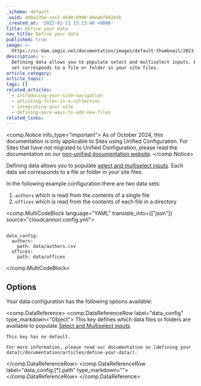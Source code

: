 ```yaml
---
_schema: default
_uuid: dd8a235e-cec2-4940-8990-e6eabfb82e5b
_created_at: '2022-01-11 15:13:40 +0000'
title: Define your data
nav_title: Define your data
published: true
image: >-
  https://cc-dam.imgix.net/documentation/images/default-thumbnail/2023-Q4/CloudCannon-Documentation-Thumbnail.png
description: >-
  Defining data allows you to populate select and multiselect inputs. Each data
  set corresponds to a file or folder in your site files.
article_category:
article_topic:
tags: []
related_articles:
  - introducing-your-site-navigation
  - unlisting-files-in-a-collection
  - integrating-your-site
  - defining-more-ways-to-add-new-files
related_links:
---
```

<comp.Notice info_type="important">
  As of October 2024, this documentation is only applicable to Sites using Unified Configuration.
  For Sites that have not migrated to Unified Configuration, please read the documentation on our [non-unified documentation website](https://non-unified.cloudcannon.com/documentation/articles/define-your-data/).
</comp.Notice>

Defining data allows you to populate [select and multiselect inputs](/documentation/articles/select-and-multiselect-inputs/). Each data set corresponds to a file or folder in your site files.

In the following example configuration there are two data sets:

1. `authors` which is read from the contents of a single file
2. `offices` which is read from the contents of each file in a directory

<comp.MultiCodeBlock language="YAML" translate_into={["json"]} source="cloudcannon.config.yml">
```

data_config:
  authors:
    path: data/authors.csv
  offices:
    path: data/offices

```
</comp.MultiCodeBlock>

## Options

Your data configuration has the following options available:

<comp.DataReference>
  <comp.DataReferenceRow label="data_config" type_markdown="Object">
    This key defines which data files or folders are available to populate [Select and Multiselect inputs](/documentation/articles/select-and-multiselect-inputs/).

    This key has no default.

    For more information, please read our documentation on [defining your data](/documentation/articles/define-your-data/).
  </comp.DataReferenceRow>
  <comp.DataReferenceRow label="data_config.[*].path" type_markdown=""></comp.DataReferenceRow>
</comp.DataReference>